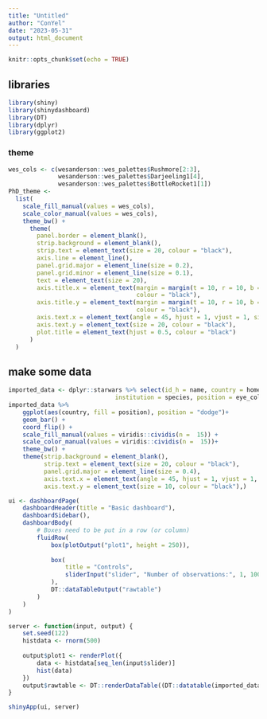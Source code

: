 ```yaml
---
title: "Untitled"
author: "ConYel"
date: "2023-05-31"
output: html_document
---
```


```r
knitr::opts_chunk$set(echo = TRUE)
```
## libraries
```r
library(shiny)
library(shinydashboard)
library(DT)
library(dplyr)
library(ggplot2)
```
### theme
```r
wes_cols <- c(wesanderson::wes_palettes$Rushmore[2:3],
              wesanderson::wes_palettes$Darjeeling1[4],
              wesanderson::wes_palettes$BottleRocket1[1])
PhD_theme <-
  list(
    scale_fill_manual(values = wes_cols),
    scale_color_manual(values = wes_cols),
    theme_bw() +
      theme(
        panel.border = element_blank(),
        strip.background = element_blank(),
        strip.text = element_text(size = 20, colour = "black"),
        axis.line = element_line(),
        panel.grid.major = element_line(size = 0.2),
        panel.grid.minor = element_line(size = 0.1),
        text = element_text(size = 20),
        axis.title.x = element_text(margin = margin(t = 10, r = 10, b = 10, l = 10),
                                    colour = "black"),
        axis.title.y = element_text(margin = margin(t = 10, r = 10, b = 10, l = 10),
                                    colour = "black"),
        axis.text.x = element_text(angle = 45, hjust = 1, vjust = 1, size = 20),
        axis.text.y = element_text(size = 20, colour = "black"),
        plot.title = element_text(hjust = 0.5, colour = "black")
      )
  )
```

## make some data
```r
imported_data <- dplyr::starwars %>% select(id_h = name, country = homeworld, 
                              institution = species, position = eye_color)
imported_data %>% 
    ggplot(aes(country, fill = position), position = "dodge")+
    geom_bar() +
    coord_flip() +
    scale_fill_manual(values = viridis::cividis(n =  15)) +
    scale_color_manual(values = viridis::cividis(n =  15))+
    theme_bw() +
    theme(strip.background = element_blank(),
          strip.text = element_text(size = 20, colour = "black"),
          panel.grid.major = element_line(size = 0.4),
          axis.text.x = element_text(angle = 45, hjust = 1, vjust = 1, size = 12),
          axis.text.y = element_text(size = 10, colour = "black"),)
```


```r

ui <- dashboardPage(
    dashboardHeader(title = "Basic dashboard"),
    dashboardSidebar(),
    dashboardBody(
        # Boxes need to be put in a row (or column)
        fluidRow(
            box(plotOutput("plot1", height = 250)),
            
            box(
                title = "Controls",
                sliderInput("slider", "Number of observations:", 1, 100, 50)
            ),
            DT::dataTableOutput("rawtable")
        )
    )
)

server <- function(input, output) { 
    set.seed(122)
    histdata <- rnorm(500)
    
    output$plot1 <- renderPlot({
        data <- histdata[seq_len(input$slider)]
        hist(data)
    })
    output$rawtable <- DT::renderDataTable((DT::datatable(imported_data)))
}

shinyApp(ui, server)
```

